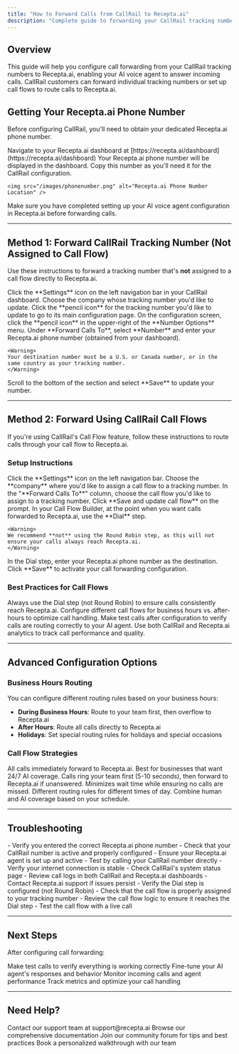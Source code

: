 ```yaml
---
title: "How to Forward Calls from CallRail to Recepta.ai"
description: "Complete guide to forwarding your CallRail tracking numbers to Recepta.ai Voice Agent"
---
```


## Overview

This guide will help you configure call forwarding from your CallRail tracking numbers to Recepta.ai, enabling your AI voice agent to answer incoming calls. CallRail customers can forward individual tracking numbers or set up call flows to route calls to Recepta.ai.

## Getting Your Recepta.ai Phone Number

Before configuring CallRail, you'll need to obtain your dedicated Recepta.ai phone number.

<Steps>
  <Step title="Access Your Dashboard">
    Navigate to your Recepta.ai dashboard at [https://recepta.ai/dashboard](https://recepta.ai/dashboard)
  </Step>

  <Step title="Locate Your Phone Number">
    Your Recepta.ai phone number will be displayed in the dashboard. Copy this number as you'll need it for the CallRail configuration.

    <img src="/images/phonenumber.png" alt="Recepta.ai Phone Number Location" />
  </Step>
</Steps>

<Note>
Make sure you have completed setting up your AI voice agent configuration in Recepta.ai before forwarding calls.
</Note>

---

## Method 1: Forward CallRail Tracking Number (Not Assigned to Call Flow)

Use these instructions to forward a tracking number that's **not** assigned to a call flow directly to Recepta.ai.

<Steps>
  <Step title="Open Settings">
    Click the **Settings** icon on the left navigation bar in your CallRail dashboard.
  </Step>

  <Step title="Select Company">
    Choose the company whose tracking number you'd like to update.
  </Step>

  <Step title="Edit Tracking Number">
    Click the **pencil icon** for the tracking number you'd like to update to go to its main configuration page.
  </Step>

  <Step title="Open Number Options">
    On the configuration screen, click the **pencil icon** in the upper-right of the **Number Options** menu.
  </Step>

  <Step title="Set Forward Destination">
    Under **Forward Calls To**, select **Number** and enter your Recepta.ai phone number (obtained from your dashboard).

    <Warning>
    Your destination number must be a U.S. or Canada number, or in the same country as your tracking number.
    </Warning>
  </Step>

  <Step title="Save Configuration">
    Scroll to the bottom of the section and select **Save** to update your number.
  </Step>
</Steps>

---

## Method 2: Forward Using CallRail Call Flows

If you're using CallRail's Call Flow feature, follow these instructions to route calls through your call flow to Recepta.ai.

### Setup Instructions

<Steps>
  <Step title="Open Settings">
    Click the **Settings** icon on the left navigation bar.
  </Step>

  <Step title="Select Company">
    Choose the **company** where you'd like to assign a call flow to a tracking number.
  </Step>

  <Step title="Assign Call Flow">
    In the "**Forward Calls To**" column, choose the call flow you'd like to assign to a tracking number.
  </Step>

  <Step title="Update Call Flow">
    Click **Save and update call flow** on the prompt.
  </Step>

  <Step title="Configure Call Flow Builder">
    In your Call Flow Builder, at the point when you want calls forwarded to Recepta.ai, use the **Dial** step.

    <Warning>
    We recommend **not** using the Round Robin step, as this will not ensure your calls always reach Recepta.ai.
    </Warning>
  </Step>

  <Step title="Enter Recepta.ai Number">
    In the Dial step, enter your Recepta.ai phone number as the destination.
  </Step>

  <Step title="Save Call Flow">
    Click **Save** to activate your call forwarding configuration.
  </Step>
</Steps>

### Best Practices for Call Flows

<CardGroup cols={2}>
  <Card title="Use Dial Step" icon="phone">
    Always use the Dial step (not Round Robin) to ensure calls consistently reach Recepta.ai.
  </Card>

  <Card title="Time-Based Routing" icon="clock">
    Configure different call flows for business hours vs. after-hours to optimize call handling.
  </Card>

  <Card title="Test Your Setup" icon="flask">
    Make test calls after configuration to verify calls are routing correctly to your AI agent.
  </Card>

  <Card title="Monitor Performance" icon="chart-line">
    Use both CallRail and Recepta.ai analytics to track call performance and quality.
  </Card>
</CardGroup>

---

## Advanced Configuration Options

### Business Hours Routing

You can configure different routing rules based on your business hours:

- **During Business Hours**: Route to your team first, then overflow to Recepta.ai
- **After Hours**: Route all calls directly to Recepta.ai
- **Holidays**: Set special routing rules for holidays and special occasions

### Call Flow Strategies

<Accordion title="Direct Forwarding">
  All calls immediately forward to Recepta.ai. Best for businesses that want 24/7 AI coverage.
</Accordion>

<Accordion title="Sequential Routing">
  Calls ring your team first (5-10 seconds), then forward to Recepta.ai if unanswered. Minimizes wait time while ensuring no calls are missed.
</Accordion>

<Accordion title="Time-Based Routing">
  Different routing rules for different times of day. Combine human and AI coverage based on your schedule.
</Accordion>

---

## Troubleshooting

<AccordionGroup>
  <Accordion title="Calls Not Reaching Recepta.ai">
    - Verify you entered the correct Recepta.ai phone number
    - Check that your CallRail number is active and properly configured
    - Ensure your Recepta.ai agent is set up and active
    - Test by calling your CallRail number directly
  </Accordion>

  <Accordion title="Call Quality Issues">
    - Verify your internet connection is stable
    - Check CallRail's system status page
    - Review call logs in both CallRail and Recepta.ai dashboards
    - Contact Recepta.ai support if issues persist
  </Accordion>

  <Accordion title="Call Flow Not Working">
    - Verify the Dial step is configured (not Round Robin)
    - Check that the call flow is properly assigned to your tracking number
    - Review the call flow logic to ensure it reaches the Dial step
    - Test the call flow with a live call
  </Accordion>
</AccordionGroup>

---

## Next Steps

After configuring call forwarding:

<CardGroup cols={2}>
  <Card title="Test Your Setup" icon="phone-volume" href="/features/call-management">
    Make test calls to verify everything is working correctly
  </Card>

  <Card title="Configure Your Agent" icon="robot" href="/agents/configuration">
    Fine-tune your AI agent's responses and behavior
  </Card>

  <Card title="View Call Logs" icon="list" href="/features/call-logs">
    Monitor incoming calls and agent performance
  </Card>

  <Card title="Analytics Dashboard" icon="chart-bar" href="/features/analytics">
    Track metrics and optimize your call handling
  </Card>
</CardGroup>

---

## Need Help?

<CardGroup cols={2}>
  <Card title="Email Support" icon="envelope" href="mailto:support@recepta.ai">
    Contact our support team at support@recepta.ai
  </Card>

  <Card title="Documentation" icon="book" href="/index">
    Browse our comprehensive documentation
  </Card>

  <Card title="Community" icon="users" href="https://community.recepta.ai">
    Join our community forum for tips and best practices
  </Card>

  <Card title="Schedule Demo" icon="calendar" href="https://recepta.ai/demo">
    Book a personalized walkthrough with our team
  </Card>
</CardGroup>
